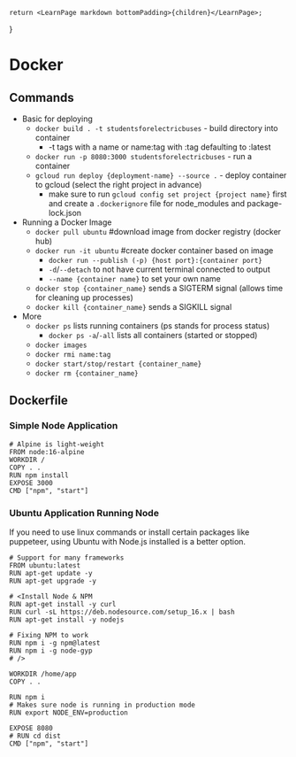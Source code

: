 	return <LearnPage markdown bottomPadding>{children}</LearnPage>;
}


# Docker

## Commands
- Basic for deploying
    - `docker build . -t studentsforelectricbuses` - build directory into container
        - -t tags with a name or name:tag with :tag defaulting to :latest
    - `docker run -p 8080:3000 studentsforelectricbuses` - run a container
    - `gcloud run deploy {deployment-name} --source .` - deploy container to gcloud (select the right project in advance)
        - make sure to run `gcloud config set project {project name}` first and create a `.dockerignore` file for node_modules and package-lock.json
- Running a Docker Image
    - `docker pull ubuntu`  #download image from docker registry (docker hub)
    - `docker run -it ubuntu`  #create docker container based on image
        - `docker run --publish (-p) {host port}:{container port}`
        - `-d`/`--detach` to not have current terminal connected to output
        - `--name {container name}` to set your own name
    - `docker stop {container_name}` sends a SIGTERM signal (allows time for cleaning up processes)
    - `docker kill {container_name}` sends a SIGKILL signal
- More
    - `docker ps` lists running containers (ps stands for process status)
        - `docker ps -a`/`-all` lists all containers (started or stopped)
    - `docker images`
    - `docker rmi name:tag`
    - `docker start/stop/restart {container_name}`
    - `docker rm {container_name}`


## Dockerfile

### Simple Node Application
```docker
# Alpine is light-weight
FROM node:16-alpine
WORKDIR /
COPY . .
RUN npm install
EXPOSE 3000
CMD ["npm", "start"]
```

### Ubuntu Application Running Node
If you need to use linux commands or install certain packages like puppeteer, using Ubuntu with Node.js installed is a better option.
```docker
# Support for many frameworks
FROM ubuntu:latest
RUN apt-get update -y
RUN apt-get upgrade -y

# <Install Node & NPM
RUN apt-get install -y curl
RUN curl -sL https://deb.nodesource.com/setup_16.x | bash
RUN apt-get install -y nodejs

# Fixing NPM to work
RUN npm i -g npm@latest
RUN npm i -g node-gyp
# />

WORKDIR /home/app
COPY . .

RUN npm i
# Makes sure node is running in production mode
RUN export NODE_ENV=production

EXPOSE 8080
# RUN cd dist
CMD ["npm", "start"]
```

